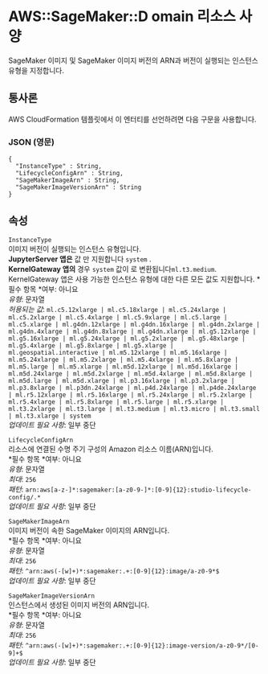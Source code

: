 # AWS::SageMaker::D omain 리소스 사양

SageMaker 이미지 및 SageMaker 이미지 버전의 ARN과 버전이 실행되는 인스턴스 유형을 지정합니다.

## 통사론

AWS CloudFormation 템플릿에서 이 엔터티를 선언하려면 다음 구문을 사용합니다.

### JSON (영문)

```
{
  "InstanceType" : String,
  "LifecycleConfigArn" : String,
  "SageMakerImageArn" : String,
  "SageMakerImageVersionArn" : String
}
```

## 속성

`InstanceType`  
이미지 버전이 실행되는 인스턴스 유형입니다.  
 **JupyterServer 앱은** 값 만 지원합니다 `system` .  
**KernelGateway 앱의** 경우 `system` 값이 로 변환됩니다`ml.t3.medium`. KernelGateway 앱은 사용 가능한 인스턴스 유형에 대한 다른 모든 값도 지원합니다.
*필수 항목 *여부: 아니요  
_유형_: 문자열  
_허용되는 값_: `ml.c5.12xlarge | ml.c5.18xlarge | ml.c5.24xlarge | ml.c5.2xlarge | ml.c5.4xlarge | ml.c5.9xlarge | ml.c5.large | ml.c5.xlarge | ml.g4dn.12xlarge | ml.g4dn.16xlarge | ml.g4dn.2xlarge | ml.g4dn.4xlarge | ml.g4dn.8xlarge | ml.g4dn.xlarge | ml.g5.12xlarge | ml.g5.16xlarge | ml.g5.24xlarge | ml.g5.2xlarge | ml.g5.48xlarge | ml.g5.4xlarge | ml.g5.8xlarge | ml.g5.xlarge | ml.geospatial.interactive | ml.m5.12xlarge | ml.m5.16xlarge | ml.m5.24xlarge | ml.m5.2xlarge | ml.m5.4xlarge | ml.m5.8xlarge | ml.m5.large | ml.m5.xlarge | ml.m5d.12xlarge | ml.m5d.16xlarge | ml.m5d.24xlarge | ml.m5d.2xlarge | ml.m5d.4xlarge | ml.m5d.8xlarge | ml.m5d.large | ml.m5d.xlarge | ml.p3.16xlarge | ml.p3.2xlarge | ml.p3.8xlarge | ml.p3dn.24xlarge | ml.p4d.24xlarge | ml.p4de.24xlarge | ml.r5.12xlarge | ml.r5.16xlarge | ml.r5.24xlarge | ml.r5.2xlarge | ml.r5.4xlarge | ml.r5.8xlarge | ml.r5.large | ml.r5.xlarge | ml.t3.2xlarge | ml.t3.large | ml.t3.medium | ml.t3.micro | ml.t3.small | ml.t3.xlarge | system`  
_업데이트 필요 사항_: 일부 중단

`LifecycleConfigArn`  
 리소스에 연결된 수명 주기 구성의 Amazon 리소스 이름(ARN)입니다.  
*필수 항목 *여부: 아니요  
_유형_: 문자열  
_최대_: `256`  
_패턴_: `arn:aws[a-z-]*:sagemaker:[a-z0-9-]*:[0-9]{12}:studio-lifecycle-config/.*`  
_업데이트 필요 사항_: 일부 중단

`SageMakerImageArn`  
이미지 버전이 속한 SageMaker 이미지의 ARN입니다.  
*필수 항목 *여부: 아니요  
_유형_: 문자열  
_최대_: `256`  
_패턴_: `^arn:aws(-[w]+)*:sagemaker:.+:[0-9]{12}:image/a-z0-9*$`  
_업데이트 필요 사항_: 일부 중단

`SageMakerImageVersionArn`  
인스턴스에서 생성된 이미지 버전의 ARN입니다.  
*필수 항목 *여부: 아니요  
_유형_: 문자열  
_최대_: `256`  
_패턴_: `^arn:aws(-[w]+)*:sagemaker:.+:[0-9]{12}:image-version/a-z0-9*/[0-9]+$`  
_업데이트 필요 사항_: 일부 중단
